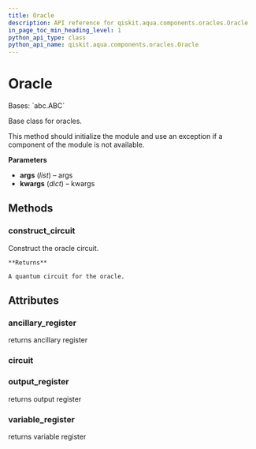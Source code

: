 ```yaml
---
title: Oracle
description: API reference for qiskit.aqua.components.oracles.Oracle
in_page_toc_min_heading_level: 1
python_api_type: class
python_api_name: qiskit.aqua.components.oracles.Oracle
---
```


# Oracle

<Class id="qiskit.aqua.components.oracles.Oracle" github="https://github.com/qiskit-community/qiskit-aqua/tree/stable/0.9/qiskit/aqua/components/oracles/oracle.py" signature="Oracle(*args, **kwargs)">
  Bases: `abc.ABC`

  Base class for oracles.

  This method should initialize the module and use an exception if a component of the module is not available.

  **Parameters**

  *   **args** (*list*) – args
  *   **kwargs** (*dict*) – kwargs

  ## Methods

  ### construct\_circuit

  <Function id="qiskit.aqua.components.oracles.Oracle.construct_circuit" signature="abstract Oracle.construct_circuit()">
    Construct the oracle circuit.

    **Returns**

    A quantum circuit for the oracle.
  </Function>

  ## Attributes

  ### ancillary\_register

  <Attribute id="qiskit.aqua.components.oracles.Oracle.ancillary_register" name="ancillary_register">
    returns ancillary register
  </Attribute>

  ### circuit

  <Attribute id="qiskit.aqua.components.oracles.Oracle.circuit" name="circuit" />

  ### output\_register

  <Attribute id="qiskit.aqua.components.oracles.Oracle.output_register" name="output_register">
    returns output register
  </Attribute>

  ### variable\_register

  <Attribute id="qiskit.aqua.components.oracles.Oracle.variable_register" name="variable_register">
    returns variable register
  </Attribute>
</Class>

